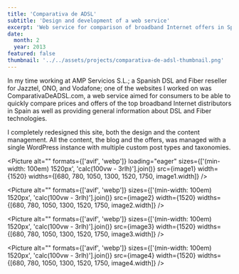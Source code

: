 ```yaml
---
title: 'Comparativa de ADSL'
subtitle: 'Design and development of a web service'
excerpt: 'Web service for comparison of broadband Internet offers in Spain.'
date:
  month: 2
  year: 2013
featured: false
thumbnail: '../../assets/projects/comparativa-de-adsl-thumbnail.png'
---
```



In my time working at AMP Servicios S.L.; a Spanish DSL and Fiber reseller for Jazztel, ONO, and Vodafone; one of the websites I worked on was ComparativaDeADSL.com, a web service aimed for consumers to be able to quickly compare prices and offers of the top broadband Internet distributors in Spain as well as providing general information about DSL and Fiber technologies.

I completely redesigned this site, both the design and the content management. All the content, the blog and the offers, was managed with a single WordPress instance with multiple custom post types and taxonomies.

<Picture
  alt=""
  formats={['avif', 'webp']}
  loading="eager"
  sizes={['(min-width: 100em) 1520px', 'calc(100vw - 3rlh)'].join()}
  src={image1}
  width={1520}
  widths={[680, 780, 1050, 1300, 1520, 1750, image1.width]}
/>

<Picture
  alt=""
  formats={['avif', 'webp']}
  sizes={['(min-width: 100em) 1520px', 'calc(100vw - 3rlh)'].join()}
  src={image2}
  width={1520}
  widths={[680, 780, 1050, 1300, 1520, 1750, image2.width]}
/>

<Picture
  alt=""
  formats={['avif', 'webp']}
  sizes={['(min-width: 100em) 1520px', 'calc(100vw - 3rlh)'].join()}
  src={image3}
  width={1520}
  widths={[680, 780, 1050, 1300, 1520, 1750, image3.width]}
/>

<Picture
  alt=""
  formats={['avif', 'webp']}
  sizes={['(min-width: 100em) 1520px', 'calc(100vw - 3rlh)'].join()}
  src={image4}
  width={1520}
  widths={[680, 780, 1050, 1300, 1520, 1750, image4.width]}
/>
